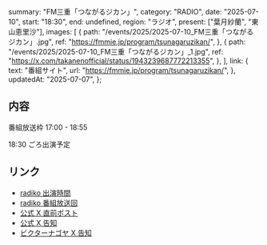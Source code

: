   summary: "FM三重「つながるジカン」",
  category: "RADIO",
  date: "2025-07-10",
  start: "18:30",
  end: undefined,
  region: "ラジオ",
  present: ["葉月紗蘭", "東山恵里沙"],
  images: [
    {
      path: "/events/2025/2025-07-10_FM三重「つながるジカン」.jpg",
      ref: "https://fmmie.jp/program/tsunagaruzikan/",
    },
    {
      path: "/events/2025/2025-07-10_FM三重「つながるジカン」_1.jpg",
      ref: "https://x.com/takanenofficial/status/1943239687772213355",
    },
  ],
  link: {
    text: "番組サイト",
    url: "https://fmmie.jp/program/tsunagaruzikan/",
  },
  updatedAt: "2025-07-07",
};

## 内容

番組放送枠 17:00 - 18:55

18:30 ごろ出演予定

## リンク

- [radiko 出演時間](https://radiko.jp/share/?sid=FMMIE&t=20250710183155)
- [radiko 番組放送回](https://radiko.jp/share/?sid=FMMIE&t=20250710170000)
- [公式 X 直前ポスト](https://x.com/takanenofficial/status/1943239687772213355)
- [公式 X 告知](https://x.com/takanenofficial/status/1942871358289195370)
- [ビクターナゴヤ X 告知](https://x.com/victor_nagoya/status/1941995578285543430)
